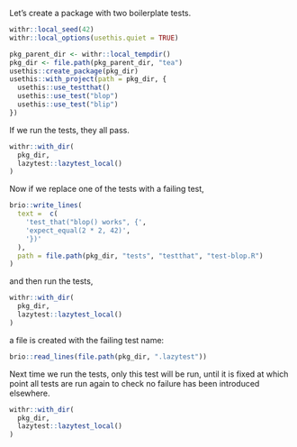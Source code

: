 Let's create a package with two boilerplate tests.

```r
withr::local_seed(42)
withr::local_options(usethis.quiet = TRUE)

pkg_parent_dir <- withr::local_tempdir()
pkg_dir <- file.path(pkg_parent_dir, "tea")
usethis::create_package(pkg_dir)
usethis::with_project(path = pkg_dir, {
  usethis::use_testthat()
  usethis::use_test("blop")
  usethis::use_test("blip")
})

```

If we run the tests, they all pass.

```r
withr::with_dir(
  pkg_dir,
  lazytest::lazytest_local()
)
```

Now if we replace one of the tests with a failing test,

```r
brio::write_lines(
  text =  c(
    'test_that("blop() works", {',
    'expect_equal(2 * 2, 42)',
    '})'
  ),
  path = file.path(pkg_dir, "tests", "testthat", "test-blop.R")
)

```

and then run the tests,

```r
withr::with_dir(
  pkg_dir,
  lazytest::lazytest_local()
)
```

a file is created with the failing test name:

```r
brio::read_lines(file.path(pkg_dir, ".lazytest"))
```

Next time we run the tests, only this test will be run, until it is fixed at which point all tests are run again to check no failure has been introduced elsewhere.

```r
withr::with_dir(
  pkg_dir,
  lazytest::lazytest_local()
)
```
